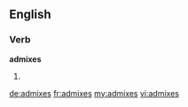 ==English==

===Verb===
'''admixes'''
# {{en-third-person singular of|admix}}

[[de:admixes]]
[[fr:admixes]]
[[my:admixes]]
[[vi:admixes]]